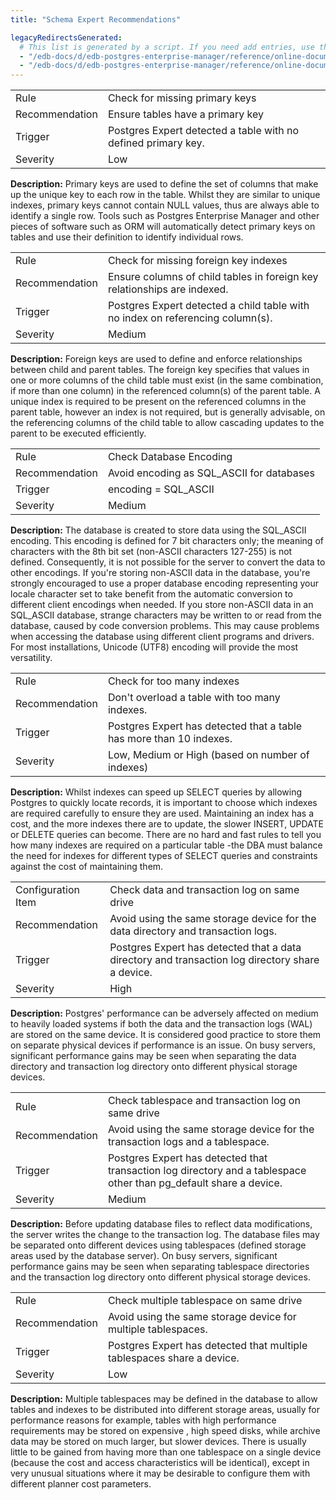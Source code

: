 ```yaml
---
title: "Schema Expert Recommendations"

legacyRedirectsGenerated:
  # This list is generated by a script. If you need add entries, use the `legacyRedirects` key.
  - "/edb-docs/d/edb-postgres-enterprise-manager/reference/online-documentation/8.0/pe_schema_config_expert_recommendations.html"
  - "/edb-docs/d/edb-postgres-enterprise-manager/reference/online-documentation/latest/pe_schema_config_expert_recommendations.html"
---
```


<div id="pe_schema_config_expert_recommendations" class="registered_link"></div>

|                |                                                               |
| -------------- | ------------------------------------------------------------- |
| Rule           | Check for missing primary keys                                |
| Recommendation | Ensure tables have a primary key                              |
| Trigger        | Postgres Expert detected a table with no defined primary key. |
| Severity       | Low                                                           |

**Description:** Primary keys are used to define the set of columns that make up the unique key to each row in the table. Whilst they are similar to unique indexes, primary keys cannot contain NULL values, thus are always able to identify a single row. Tools such as Postgres Enterprise Manager and other pieces of software such as ORM will automatically detect primary keys on tables and use their definition to identify individual rows.

|                |                                                                                |
| -------------- | ------------------------------------------------------------------------------ |
| Rule           | Check for missing foreign key indexes                                          |
| Recommendation | Ensure columns of child tables in foreign key relationships are indexed.       |
| Trigger        | Postgres Expert detected a child table with no index on referencing column(s). |
| Severity       | Medium                                                                         |

**Description:** Foreign keys are used to define and enforce relationships between child and parent tables. The foreign key specifies that values in one or more columns of the child table must exist (in the same combination, if more than one column) in the referenced column(s) of the parent table. A unique index is required to be present on the referenced columns in the parent table, however an index is not required, but is generally advisable, on the referencing columns of the child table to allow cascading updates to the parent to be executed efficiently.

|                |                                           |
| -------------- | ----------------------------------------- |
| Rule           | Check Database Encoding                   |
| Recommendation | Avoid encoding as SQL_ASCII for databases |
| Trigger        | encoding = SQL_ASCII                      |
| Severity       | Medium                                    |

**Description:** The database is created to store data using the SQL_ASCII encoding. This encoding is defined for 7 bit characters only; the meaning of characters with the 8th bit set (non-ASCII characters 127-255) is not defined. Consequently, it is not possible for the server to convert the data to other encodings. If you're storing non-ASCII data in the database, you're strongly encouraged to use a proper database encoding representing your locale character set to take benefit from the automatic conversion to different client encodings when needed. If you store non-ASCII data in an SQL_ASCII database, strange characters may be written to or read from the database, caused by code conversion problems. This may cause problems when accessing the database using different client programs and drivers. For most installations, Unicode (UTF8) encoding will provide the most versatility.

|                |                                                                     |
| -------------- | ------------------------------------------------------------------- |
| Rule           | Check for too many indexes                                          |
| Recommendation | Don't overload a table with too many indexes.                       |
| Trigger        | Postgres Expert has detected that a table has more than 10 indexes. |
| Severity       | Low, Medium or High (based on number of indexes)                    |

**Description:** Whilst indexes can speed up SELECT queries by allowing Postgres to quickly locate records, it is important to choose which indexes are required carefully to ensure they are used. Maintaining an index has a cost, and the more indexes there are to update, the slower INSERT, UPDATE or DELETE queries can become. There are no hard and fast rules to tell you how many indexes are required on a particular table -the DBA must balance the need for indexes for different types of SELECT queries and constraints against the cost of maintaining them.

|                    |                                                                                                  |
| ------------------ | ------------------------------------------------------------------------------------------------ |
| Configuration Item | Check data and transaction log on same drive                                                     |
| Recommendation     | Avoid using the same storage device for the data directory and transaction logs.                 |
| Trigger            | Postgres Expert has detected that a data directory and transaction log directory share a device. |
| Severity           | High                                                                                             |

**Description:** Postgres' performance can be adversely affected on medium to heavily loaded systems if both the data and the transaction logs (WAL) are stored on the same device. It is considered good practice to store them on separate physical devices if performance is an issue. On busy servers, significant performance gains may be seen when separating the data directory and transaction log directory onto different physical storage devices.

|                |                                                                                                                    |
| -------------- | ------------------------------------------------------------------------------------------------------------------ |
| Rule           | Check tablespace and transaction log on same drive                                                                 |
| Recommendation | Avoid using the same storage device for the transaction logs and a tablespace.                                     |
| Trigger        | Postgres Expert has detected that transaction log directory and a tablespace other than pg_default share a device. |
| Severity       | Medium                                                                                                             |

**Description:** Before updating database files to reflect data modifications, the server writes the change to the transaction log. The database files may be separated onto different devices using tablespaces (defined storage areas used by the database server). On busy servers, significant performance gains may be seen when separating tablespace directories and the transaction log directory onto different physical storage devices.

|                |                                                                        |
| -------------- | ---------------------------------------------------------------------- |
| Rule           | Check multiple tablespace on same drive                                |
| Recommendation | Avoid using the same storage device for multiple tablespaces.          |
| Trigger        | Postgres Expert has detected that multiple tablespaces share a device. |
| Severity       | Low                                                                    |

**Description:** Multiple tablespaces may be defined in the database to allow tables and indexes to be distributed into different storage areas, usually for performance reasons for example, tables with high performance requirements may be stored on expensive , high speed disks, while archive data may be stored on much larger, but slower devices. There is usually little to be gained from having more than one tablespace on a single device (because the cost and access characteristics will be identical), except in very unusual situations where it may be desirable to configure them with different planner cost parameters.
